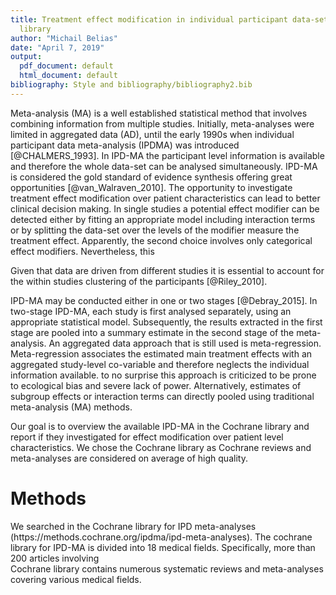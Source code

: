 ```yaml
---
title: Treatment effect modification in individual participant data-sets on Cochrane
  library
author: "Michail Belias"
date: "April 7, 2019"
output:
  pdf_document: default
  html_document: default
bibliography: Style and bibliography/bibliography2.bib
---
```



  Meta-analysis (MA) is a well established statistical method that involves combining information from multiple studies. Initially, meta-analyses were limited in aggregated data (AD), until the early 1990s when individual participant data meta-analysis (IPDMA) was introduced [@CHALMERS_1993]. In IPD-MA the participant level information is available and therefore the whole data-set can be analysed simultaneously. IPD-MA is considered the gold standard of evidence synthesis offering great opportunities [@van_Walraven_2010]. The opportunity to investigate treatment effect modification over patient characteristics can lead to better clinical decision making. In single studies a potential effect modifier can be detected either by fitting an appropriate model including interaction terms or by splitting the data-set over the levels of the modifier measure the treatment effect. Apparently, the second choice involves only  categorical effect modifiers. Nevertheless, this 
  
  Given that data are driven from different studies it is essential to account for the within studies clustering of the participants [@Riley_2010]. 
  
  
  
  IPD-MA may be conducted either in one or two stages [@Debray_2015]. In two-stage IPD-MA, each study is first analysed separately, using an appropriate statistical model. Subsequently, the results extracted in the first stage are pooled into a summary estimate in the second stage of the meta-analysis. An aggregated data approach that is still used is meta-regression. Meta-regression associates the estimated main treatment effects with an aggregated study-level co-variable and therefore neglects the individual information available. to no surprise this approach is criticized to be prone to ecological bias and severe lack of power. Alternatively, estimates of subgroup effects or interaction terms can directly pooled using traditional meta-analysis (MA) methods. 
  
  
  
  Our goal is to overview the available IPD-MA in the Cochrane library and report if they investigated for effect modification over patient level characteristics. We chose the Cochrane library as Cochrane reviews and meta-analyses are considered on average of high quality. 

  
  
# Methods 
We searched in the Cochrane library for IPD meta-analyses (https://methods.cochrane.org/ipdma/ipd-meta-analyses). The cochrane library for IPD-MA is divided into 18 medical fields. Specifically, more than 200 articles involving  
Cochrane library contains numerous systematic reviews and meta-analyses covering various medical fields. 
